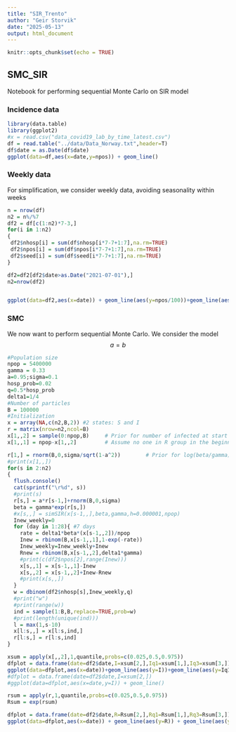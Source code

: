```yaml
---
title: "SIR_Trento"
author: "Geir Storvik"
date: "2025-05-13"
output: html_document
---
```


```r
knitr::opts_chunk$set(echo = TRUE)
```

## SMC_SIR

Notebook for performing sequential Monte Carlo on SIR model 

### Incidence data


```r
library(data.table)
library(ggplot2)
#x = read.csv("data_covid19_lab_by_time_latest.csv")
df = read.table("../data/Data_Norway.txt",header=T)
df$date = as.Date(df$date)
ggplot(data=df,aes(x=date,y=npos)) + geom_line()
```

### Weekly data

For simplification, we consider weekly data, avoiding seasonality within weeks

```r
n = nrow(df)
n2 = n%/%7
df2 = df[c(1:n2)*7-3,]
for(i in 1:n2)
{
 df2$nhosp[i] = sum(df$nhosp[i*7-7+1:7],na.rm=TRUE)
 df2$npos[i] = sum(df$npos[i*7-7+1:7],na.rm=TRUE)
 df2$seed[i] = sum(df$seed[i*7-7+1:7],na.rm=TRUE)
}

df2=df2[df2$date>as.Date("2021-07-01"),]
n2=nrow(df2)


ggplot(data=df2,aes(x=date)) + geom_line(aes(y=npos/100))+geom_line(aes(y=nhosp),color="red")+geom_line(aes(y=seed),color="blue")

```

### SMC
We now want to perform sequential Monte Carlo. We consider the model
$$
a=b
$$

```r
#Population size
npop = 5400000
gamma = 0.33
a=0.95;sigma=0.1
hosp_prob=0.02
q=0.5*hosp_prob
delta1=1/4
#Number of particles
B = 100000
#Initialization
x = array(NA,c(n2,B,2)) #2 states: S and I
r = matrix(nrow=n2,ncol=B)
x[1,,2] = sample(0:npop,B)     # Prior for number of infected at start
x[1,,1] = npop-x[1,,2]         # Assume no one in R group in the beginning

r[1,] = rnorm(B,0,sigma/sqrt(1-a^2))        # Prior for log(beta/gamma) at first time point
#print(x[1,,])
for(s in 2:n2)
{
  flush.console()
  cat(sprintf("\r%d", s))
  #print(s)
  r[s,] = a*r[s-1,]+rnorm(B,0,sigma)
  beta = gamma*exp(r[s,])
  #x[s,,] = simSIR(x[s-1,,],beta,gamma,h=0.000001,npop)
  Inew_weekly=0
  for (day in 1:28){ #7 days
    rate = delta1*beta*(x[s-1,,2])/npop
    Inew = rbinom(B,x[s-1,,1],1-exp(-rate))
    Inew_weekly=Inew_weekly+Inew
    Rnew = rbinom(B,x[s-1,,2],delta1*gamma)
    #print(c(df2$npos[2],range(Inew)))
    x[s,,1] = x[s-1,,1]-Inew
    x[s,,2] = x[s-1,,2]+Inew-Rnew
    #print(x[s,,])
  }
  w = dbinom(df2$nhosp[s],Inew_weekly,q)
  #print("w")
  #print(range(w))
  ind = sample(1:B,B,replace=TRUE,prob=w)
  #print(length(unique(ind)))
  l = max(1,s-10)
  x[l:s,,] = x[l:s,ind,]
  r[l:s,] = r[l:s,ind]
}
```


```r
xsum = apply(x[,,2],1,quantile,probs=c(0.025,0.5,0.975))
dfplot = data.frame(date=df2$date,I=xsum[2,],Iq1=xsum[1,],Iq3=xsum[3,])
ggplot(data=dfplot,aes(x=date))+geom_line(aes(y=I))+geom_line(aes(y=Iq1),linetype="dashed")+geom_line(aes(y=Iq3),linetype="dashed")
#dfplot = data.frame(date=df2$date,I=xsum[2,])
#ggplot(data=dfplot,aes(x=date,y=I)) + geom_line()
```
```r
rsum = apply(r,1,quantile,probs=c(0.025,0.5,0.975))
Rsum = exp(rsum)

dfplot = data.frame(date=df2$date,R=Rsum[2,],Rq1=Rsum[1,],Rq3=Rsum[3,])
ggplot(data=dfplot,aes(x=date)) + geom_line(aes(y=R)) + geom_line(aes(y=Rq1),linetype="dashed") + geom_line(aes(y=Rq3),linetype="dashed")
```

